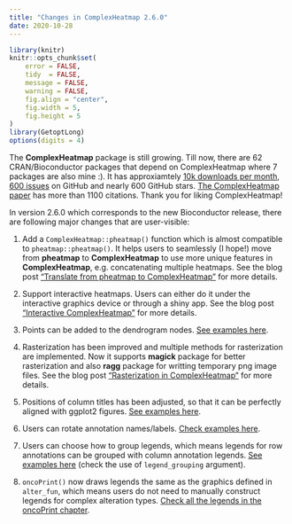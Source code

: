 ```yaml
---
title: "Changes in ComplexHeatmap 2.6.0"
date: 2020-10-28
---
```


```r
library(knitr)
knitr::opts_chunk$set(
    error = FALSE,
    tidy  = FALSE,
    message = FALSE,
    warning = FALSE,
    fig.align = "center",
    fig.width = 5,
    fig.height = 5
)
library(GetoptLong)
options(digits = 4)
```


The **ComplexHeatmap** package is still growing. Till now, there are 62
CRAN/Bioconductor packages that depend on ComplexHeatmap where 7 packages are also mine
:). It has approxiamtely [10k downloads per
month](http://bioconductor.org/packages/stats/bioc/ComplexHeatmap/), [600
issues](https://github.com/jokergoo/ComplexHeatmap/issues) on GitHub and
nearly 600 GitHub stars. [The ComplexHeatmap
paper](https://academic.oup.com/bioinformatics/article/32/18/2847/1743594) has
more than 1100 citations. Thank you for liking ComplexHeatmap!

In version 2.6.0 which corresponds to the new Bioconductor release, there are
following major changes that are user-visible:

1. Add a `ComplexHeatmap::pheatmap()` function which is almost compatible to
   `pheatmap::pheatmap()`. It helps users to seamlessly (I hope!) move from
   **pheatmap** to **ComplexHeatmap** to use more unique features in
   **ComplexHeatmap**, e.g. concatenating multiple heatmaps. See the blog post
   ["Translate from pheatmap to
   ComplexHeatmap"](https://jokergoo.github.io/2020/05/06/translate-from-pheatmap-to-complexheatmap/)
   for more details.

2. Support interactive heatmaps. Users can either do it under the interactive
   graphics device or through a shiny app. See the blog post ["Interactive
   ComplexHeatmap"](https://jokergoo.github.io/2020/05/15/interactive-complexheatmap/)
   for more details.

3. Points can be added to the dendrogram nodes. [See examples here](https://jokergoo.github.io/ComplexHeatmap-reference/book/a-single-heatmap.html#render-dendrograms).

4. Rasterization has been improved and multiple methods for rasterization are
   implemented. Now it supports **magick** package for better rasterization
   and also **ragg** package for writting temporary png image files. See the
   blog post ["Rasterization in
   ComplexHeatmap"](https://jokergoo.github.io/2020/06/30/rasterization-in-complexheatmap/)
   for more details.

5. Positions of column titles has been adjusted, so that it can be perfectly aligned with ggplot2 figures.
   [See examples here](https://twitter.com/jokergoo_gu/status/1318824850748735489).

6. Users can rotate annotation names/labels. [Check examples
   here](https://jokergoo.github.io/ComplexHeatmap-reference/book/heatmap-annotations.html#annotation-labels).

7. Users can choose how to group legends, which means legends for row annotations
   can be grouped with column annotation legends. [See examples
   here](https://jokergoo.github.io/ComplexHeatmap-reference/book/legends.html#heatmap-and-annotation-legends)
   (check the use of `legend_grouping` argument).

8. `oncoPrint()` now draws legends the same as the graphics defined in `alter_fun`, which means
   users do not need to manually construct legends for complex alteration types. [Check all the
   legends in the oncoPrint chapter](https://jokergoo.github.io/ComplexHeatmap-reference/book/oncoprint.html).


